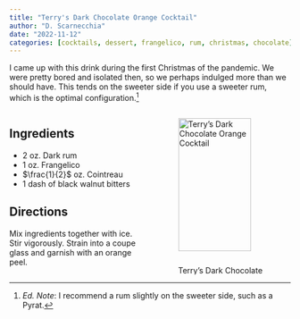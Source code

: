 ```yaml
---
title: "Terry's Dark Chocolate Orange Cocktail"
author: "D. Scarnecchia"
date: "2022-11-12"
categories: [cocktails, dessert, frangelico, rum, christmas, chocolate]
---
```

I came up with this drink during the first Christmas of the pandemic. We were pretty bored and isolated then, so we perhaps indulged more than we should have. This tends on the sweeter side if you use a sweeter rum, which is the optimal configuration.[^index-1]

::: columns
::: {.column width="50%"}
## Ingredients

-   $2$ oz. Dark rum\index{Rum, Dark}
-   $1$ oz. Frangelico\index{Frangelico}
-   $\frac{1}{2}$ oz. Cointreau\index{Cointreau}
-   $1$ dash of black walnut bitters\index{Bitters, Black Walnut}

## Directions

Mix ingredients together with ice. Stir vigorously. Strain into a coupe glass and garnish with an orange peel.
:::

::: {.column width="50%"}
![Terry's Dark Chocolate Orange Cocktail](images/FhU85ASWYAINmys.jpg){fig-alt="A photo of the Terry's Dark Chocolate Orange Cocktail. The cocktail is in a coupe glass, garnished with a piece of orange peel. It is sitting on a mirrored backlit bar." width="90%" fig-align="right"}
:::
:::

[^index-1]: *Ed. Note*: I recommend a rum slightly on the sweeter side, such as a Pyrat.
